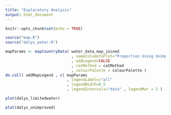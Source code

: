 ```yaml
---
title: "Exploratory Analysis"
output: html_document
---
```


```r
knitr::opts_chunk$set(echo = TRUE)
```

```r
source("map.R")
source("dalys_water.R")
```

```r
mapParams <- mapCountryData( water_data_map_joined
                             , nameColumnToPlot="Proportion Using Unimproved Sources of Drinking Water"
                             , addLegend=FALSE
                             , catMethod = catMethod
                             , colourPalette = colourPalette )
do.call( addMapLegend , c( mapParams
                           , legendLabels="all"
                           , legendWidth=0.5
                           , legendIntervals="data" , legendMar = 2 ) )
```


```r
plot(dalys_limitedwater)

plot(dalys_unimproved)

```

